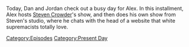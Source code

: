{{DEFAULTSORT:
    #_EPISODE_0808:May 15, 2023
}}{{Episode
    | title           = May 15, 2023
    | caption         = Listen to this episode on [https://knowledgefight.libsyn.com/808-may-15-2023 Libsyn] [https://open.spotify.com/episode/3d5AWodcL0xwsYVOr87P4J Spotify], Read the [[Transcript/808: May 15, 2023|Unofficial Transcript]], View discussion on [https://reddit.com/13jr9xs Reddit]
    | episodeNumber   = 808
    | length          = 01:38:40
    | airDate         = May 17, 2023
    | coverageDate    = May 15, 2023
    | episodeType     = [[:Category:Present Day|Present Day]]
    | appearance      = [[Steven Crowder]], [[Peter Brimelow]], [[Megyn Kelly]], [[Donald Trump]], [[Robert Barnes]]
    | previousEpisode = [[807: February 17, 2004]]
    | nextEpisode     = [[809: May 18, 2023]]
}}

{{Stub}}

Today, Dan and Jordan check out a busy day for Alex. In this installment, Alex hosts [[Steven Crowder]]'s show, and then does his own show from Steven's studio, where he chats with the head of a website that white supremacists totally love.

[[Category:Episodes]]
[[Category:Present Day]]
